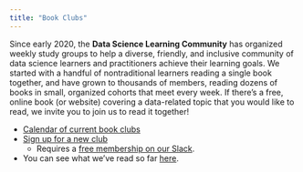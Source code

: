 ```yaml
---
title: "Book Clubs"
---
```


Since early 2020, the **Data Science Learning Community** has organized weekly study groups to help a diverse, friendly, and inclusive community of data science learners and practitioners achieve their learning goals. 
We started with a handful of nontraditional learners reading a single book together, and have grown to thousands of members, reading dozens of books in small, organized cohorts that meet every week. 
If there’s a free, online book (or website) covering a data-related topic that you would like to read, we invite you to join us to read it together!

-   [Calendar of current book clubs](https://dslc.io/events)
-   [Sign up for a new club](https://dslc.io/bookclubber)
    -   Requires a [free membership on our Slack](https://dslc.io/join).
-   You can see what we've read so far [here](https://dslc.io/playlists.html).
